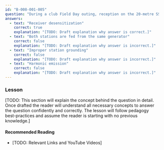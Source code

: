 ```yaml
---
id: "B-008-001-005"
question: "During a club Field Day outing, reception on the 20-metre SSB station is compromised every time the 20-metre CW station is on the air. What might cause such interference?"
answers:
  - text: "Receiver desensitization"
    correct: true
    explanation: "[TODO: Draft explanation why answer is correct.]"
  - text: "Both stations are fed from the same generator"
    correct: false
    explanation: "[TODO: Draft explanation why answer is incorrect.]"
  - text: "Improper station grounding"
    correct: false
    explanation: "[TODO: Draft explanation why answer is incorrect.]"
  - text: "Harmonic emission"
    correct: false
    explanation: "[TODO: Draft explanation why answer is incorrect.]"
---
```


### Lesson

[TODO: This section will explain the concept behind the question in detail. Once drafted the reader will understand all necessary concepts to answer the question confidently and correctly. The lesson will follow pedagogy best-practices and assume the reader is starting with no previous knowledge.]

#### Recommended Reading

- [TODO: Relevant Links and YouTube Videos]
